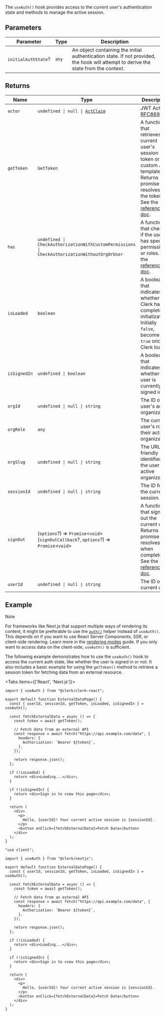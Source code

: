 The `useAuth()` hook provides access to the current user's authentication state and methods to manage the active session.

## Parameters

| Parameter           | Type  | Description                                                                                                                         |
| ------------------- | ----- | ----------------------------------------------------------------------------------------------------------------------------------- |
| `initialAuthState`? | `any` | An object containing the initial authentication state. If not provided, the hook will attempt to derive the state from the context. |

## Returns

| Name                                 | Type                                                                                                    | Description                                                                                                                                                                                                |
| ------------------------------------ | ------------------------------------------------------------------------------------------------------- | ---------------------------------------------------------------------------------------------------------------------------------------------------------------------------------------------------------- |
| <a id="actor"></a> `actor`           | <code>undefined \| null \| [ActClaim](../../types/interfaces/act-claim.mdx)</code>                      | JWT Actor - [RFC8693](https://www.rfc-editor.org/rfc/rfc8693.html#name-act-actor-claim).                                                                                                                   |
| <a id="gettoken"></a> `getToken`     | `GetToken`                                                                                              | A function that retrieves the current user's session token or a custom JWT template. Returns a promise that resolves to the token. See the [reference doc](/docs/references/javascript/session#get-token). |
| <a id="has"></a> `has`               | <code>undefined \| CheckAuthorizationWithCustomPermissions \| CheckAuthorizationWithoutOrgOrUser</code> | A function that checks if the user has specific permissions or roles. See the [reference doc](/docs/references/backend/types/auth-object#has).                                                             |
| <a id="isloaded"></a> `isLoaded`     | `boolean`                                                                                               | A boolean that indicates whether Clerk has completed initialization. Initially `false`, becomes `true` once Clerk loads.                                                                                   |
| <a id="issignedin"></a> `isSignedIn` | <code>undefined \| boolean</code>                                                                       | A boolean that indicates whether a user is currently signed in.                                                                                                                                            |
| <a id="orgid"></a> `orgId`           | <code>undefined \| null \| string</code>                                                                | The ID of the user's active organization.                                                                                                                                                                  |
| <a id="orgrole"></a> `orgRole`       | `any`                                                                                                   | The current user's role in their active organization.                                                                                                                                                      |
| <a id="orgslug"></a> `orgSlug`       | <code>undefined \| null \| string</code>                                                                | The URL-friendly identifier of the user's active organization.                                                                                                                                             |
| <a id="sessionid"></a> `sessionId`   | <code>undefined \| null \| string</code>                                                                | The ID for the current session.                                                                                                                                                                            |
| <a id="signout"></a> `signOut`       | (`options`?) => `Promise`\<`void`\>(`signOutCallback`?, `options`?) => `Promise`\<`void`\>              | A function that signs out the current user. Returns a promise that resolves when complete. See the [reference doc](/docs/references/javascript/clerk#sign-out).                                            |
| <a id="userid"></a> `userId`         | <code>undefined \| null \| string</code>                                                                | The ID of the current user.                                                                                                                                                                                |

## Example

> [!NOTE]
> For frameworks like Next.js that support multiple ways of rendering its content, it might be preferable to use the [`auth()`](/docs/references/nextjs/auth) helper instead of `useAuth()`. This depends on if you want to use React Server Components, SSR, or client-side rendering. Learn more in the [rendering modes](/docs/references/nextjs/rendering-modes) guide. If you only want to access data on the client-side, `useAuth()` is sufficient.

The following example demonstrates how to use the `useAuth()` hook to access the current auth state, like whether the user is signed in or not. It also includes a basic example for using the `getToken()` method to retrieve a session token for fetching data from an external resource.

<Tabs items={['React', 'Next.js']}>
<Tab>

```tsx {{ filename: 'src/pages/ExternalDataPage.tsx' }}
import { useAuth } from "@clerk/clerk-react";

export default function ExternalDataPage() {
  const { userId, sessionId, getToken, isLoaded, isSignedIn } = useAuth();

  const fetchExternalData = async () => {
    const token = await getToken();

    // Fetch data from an external API
    const response = await fetch("https://api.example.com/data", {
      headers: {
        Authorization: `Bearer ${token}`,
      },
    });

    return response.json();
  };

  if (!isLoaded) {
    return <div>Loading...</div>;
  }

  if (!isSignedIn) {
    return <div>Sign in to view this page</div>;
  }

  return (
    <div>
      <p>
        Hello, {userId}! Your current active session is {sessionId}.
      </p>
      <button onClick={fetchExternalData}>Fetch Data</button>
    </div>
  );
}
```

</Tab>
<Tab>

```tsx {{ filename: 'app/external-data/page.tsx' }}
"use client";

import { useAuth } from "@clerk/nextjs";

export default function ExternalDataPage() {
  const { userId, sessionId, getToken, isLoaded, isSignedIn } = useAuth();

  const fetchExternalData = async () => {
    const token = await getToken();

    // Fetch data from an external API
    const response = await fetch("https://api.example.com/data", {
      headers: {
        Authorization: `Bearer ${token}`,
      },
    });

    return response.json();
  };

  if (!isLoaded) {
    return <div>Loading...</div>;
  }

  if (!isSignedIn) {
    return <div>Sign in to view this page</div>;
  }

  return (
    <div>
      <p>
        Hello, {userId}! Your current active session is {sessionId}.
      </p>
      <button onClick={fetchExternalData}>Fetch Data</button>
    </div>
  );
}
```

</Tab>
</Tabs>
